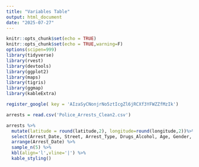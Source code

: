 ```yaml
---
title: "Variables Table"
output: html_document
date: "2025-07-27"
---
```


```r
knitr::opts_chunk$set(echo = TRUE)
knitr::opts_chunk$set(echo = TRUE,warning=F)
options(scipen=999)
library(tidyverse)
library(rvest)
library(devtools)
library(ggplot2)
library(maps)
library(tigris)
library(ggmap)
library(kableExtra)

register_google( key = 'AIzaSyCNonjrNo5ztIcgZl6jRCXf3YFWZZfMzIk')
```


```r
arrests = read.csv('Police_Arrests_Clean2.csv') 

arrests %>%
  mutate(latitude = round(latitude,2), longitude=round(longitude,2))%>%
  select(Arrest_Date, Street, Arrest_Type, Drugs_Alcohol, Age, Gender, Race, Disposition) %>%
  arrange(Arrest_Date) %>%
  sample_n(5) %>%
  kbl(align='l',vline='|') %>%
  kable_styling()
```



